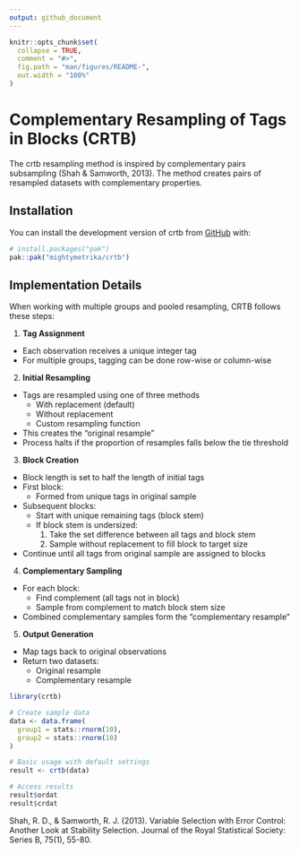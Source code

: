 ```yaml
---
output: github_document
---
```


<!-- README.md is generated from README.Rmd. Please edit that file -->

```r
knitr::opts_chunk$set(
  collapse = TRUE,
  comment = "#>",
  fig.path = "man/figures/README-",
  out.width = "100%"
)
```

# Complementary Resampling of Tags in Blocks (CRTB)

<!-- badges: start -->
<!-- badges: end -->

The crtb resampling method is inspired by complementary pairs subsampling (Shah & Samworth, 2013). The method creates pairs of resampled datasets with complementary properties.

## Installation

You can install the development version of crtb from [GitHub](https://github.com/) with:

``` r
# install.packages("pak")
pak::pak("mightymetrika/crtb")
```

## Implementation Details

When working with multiple groups and pooled resampling, CRTB follows these steps:

1. **Tag Assignment**
  - Each observation receives a unique integer tag
  - For multiple groups, tagging can be done row-wise or column-wise
 
2. **Initial Resampling**
  - Tags are resampled using one of three methods
    - With replacement (default)
    - Without replacement
    - Custom resampling function
  - This creates the "original resample"
  - Process halts if the proportion of resamples falls below the tie threshold

3. **Block Creation**
  - Block length is set to half the length of initial tags
  - First block:
    - Formed from unique tags in original sample
  - Subsequent blocks:
    - Start with unique remaining tags (block stem)
    - If block stem is undersized:
      1. Take the set difference between all tags and block stem
      2. Sample without replacement to fill block to target size
  - Continue until all tags from original sample are assigned to blocks
 
4. **Complementary Sampling**
  - For each block:
    - Find complement (all tags not in block)
    - Sample from complement to match block stem size
  - Combined complementary samples form the "complementary resample"
 
5. **Output Generation**
  - Map tags back to original observations
  - Return two datasets:
    - Original resample
    - Complementary resample

```r
library(crtb)

# Create sample data
data <- data.frame(
  group1 = stats::rnorm(10),
  group2 = stats::rnorm(10)
)

# Basic usage with default settings
result <- crtb(data)

# Access results
result$ordat
result$crdat
```


Shah, R. D., & Samworth, R. J. (2013). Variable Selection with Error Control: Another Look at Stability Selection. Journal of the Royal Statistical Society: Series B, 75(1), 55-80.
